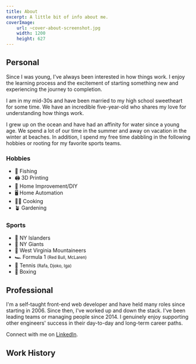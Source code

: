 ```yaml
---
title: About
excerpt: A little bit of info about me.
coverImage:
    url: ~cover-about-screenshot.jpg
    width: 1200
    height: 627
---
```


## Personal

Since I was young, I've always been interested in how things work. I enjoy the learning process and the excitement of starting something new and experiencing the journey to completion.

I am in my mid-30s and have been married to my high school sweetheart for some time. We have an incredible five-year-old who shares my love for understanding how things work.

I grew up on the ocean and have had an affinity for water since a young age. We spend a lot of our time in the summer and away on vacation in the winter at beaches. In addition, I spend my free time dabbling in the following hobbies or rooting for my favorite sports teams.

<Columns class="emoji-lg">

<div>

### Hobbies

- 🎣 Fishing
- 🖨️ 3D Printing
- 🔨 Home Improvement/DIY
- 🖥️ Home Automation
- 👨‍🍳 Cooking
- 🪴 Gardening

</div>

<div>

### Sports

- 🏒 NY Islanders
- 🏈 NY Giants
- 🏈 West Virginia Mountaineers
- 🏎️ Formula 1 <small>(Red Bull, McLaren)</small>
- 🎾 Tennis <small>(Rafa, Djoko, Iga)</small>
- 🥊 Boxing

</div>

</Columns>

## Professional

I'm a self-taught front-end web developer and have held many roles since starting in 2006. Since then, I've worked up and down the stack. I've been leading teams or managing people since 2014. I genuinely enjoy supporting other engineers' success in their day-to-day and long-term career paths.

Connect with me on [LinkedIn](https://www.linkedin.com/in/john-zanussi/).

## Work History

<WorkHistory />
